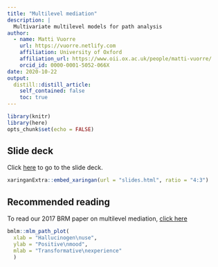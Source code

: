 ```yaml
---
title: "Multilevel mediation"
description: |
  Multivariate multilevel models for path analysis
author:
  - name: Matti Vuorre
    url: https://vuorre.netlify.com
    affiliation: University of Oxford
    affiliation_url: https://www.oii.ox.ac.uk/people/matti-vuorre/
    orcid_id: 0000-0001-5052-066X
date: 2020-10-22
output:
  distill::distill_article:
    self_contained: false
    toc: true
---
```


```r
library(knitr)
library(here)
opts_chunk$set(echo = FALSE)
```

## Slide deck

Click [here](slides.html) to go to the slide deck.

```r
xaringanExtra::embed_xaringan(url = "slides.html", ratio = "4:3")
```

## Recommended reading

To read our 2017 BRM paper on multilevel mediation, [click here](https://vuorre.netlify.app/publication/2017/12/01/within-subject-mediation-analysis-for-experimental-data-in-cognitive-psychology-and-neuroscience/vuorre-withinsubjectmediationanalysis-2017.pdf)

```r
bmlm::mlm_path_plot(
  xlab = "Hallucinogen\nuse", 
  ylab = "Positive\nmood", 
  mlab = "Transformative\nexperience"
  )
```
